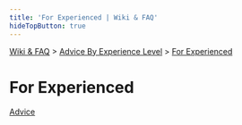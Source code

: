 ```yaml
---
title: 'For Experienced | Wiki & FAQ'
hideTopButton: true
---
```



[Wiki & FAQ](/wiki-faq) > [Advice By Experience Level](/wiki-faq/advice-by-experience-level) > [For Experienced](/wiki-faq/advice-by-experience-level/for-experienced)

<h1 className={styles.bigTitle}>For Experienced</h1>

[Advice](/wiki-faq/for-experienced/advice-by-experience-level/advice)
